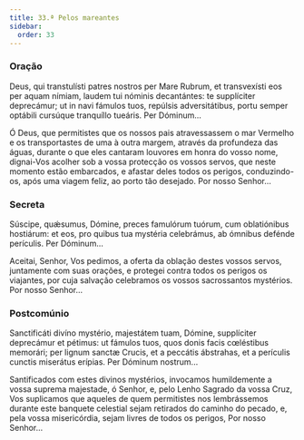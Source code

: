 ```yaml
---
title: 33.ª Pelos mareantes
sidebar:
  order: 33
---
```


### Oração

<div class="side-by-side not-content">

Deus, qui transtulísti patres nostros per Mare Rubrum, et transvexísti eos per aquam nímiam, laudem tui nóminis decantántes: te supplíciter deprecámur; ut in navi fámulos tuos, repúlsis adversitátibus, portu semper optábili cursúque tranquíllo tueáris. Per Dóminum...

Ó Deus, que permitistes que os nossos pais atravessassem o mar Vermelho e os transportastes de uma à outra margem, através da profundeza das águas, durante o que eles cantaram louvores em honra do vosso nome, dignai-Vos acolher sob a vossa protecção os vossos servos, que neste momento estão embarcados, e afastar deles todos os perigos, conduzindo-os, após uma viagem feliz, ao porto tão desejado. Por nosso Senhor...

</div>

### Secreta

<div class="side-by-side not-content">

Súscipe, quǽsumus, Dómine, preces famulórum tuórum, cum oblatiónibus hostiárum: et eos, pro quibus tua mystéria celebrámus, ab ómnibus defénde perículis. Per Dóminum...

Aceitai, Senhor, Vos pedimos, a oferta da oblação destes vossos servos, juntamente com suas orações, e protegei contra todos os perigos os viajantes, por cuja salvação celebramos os vossos sacrossantos mystérios. Por nosso Senhor...

</div>

### Postcomúnio

<div class="side-by-side not-content">

Sanctificáti divíno mystério, majestátem tuam, Dómine, supplíciter deprecámur et pétimus: ut fámulos tuos, quos donis facis cœléstibus memorári; per lignum sanctæ Crucis, et a peccátis ábstrahas, et a perículis cunctis miserátus erípias. Per Dóminum nostrum...

Santificados com estes divinos mystérios, invocamos humildemente a vossa suprema majestade, ó Senhor, e, pelo Lenho Sagrado da vossa Cruz, Vos suplicamos que aqueles de quem permitistes nos lembrássemos durante este banquete celestial sejam retirados do caminho do pecado, e, pela vossa misericórdia, sejam livres de todos os perigos, Por nosso Senhor...

</div>
